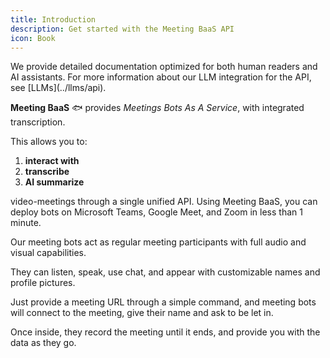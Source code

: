 ```yaml
---
title: Introduction
description: Get started with the Meeting BaaS API
icon: Book
---
```


<Callout type="info">
  We provide detailed documentation optimized for both human readers and AI assistants. For more information about our LLM integration for the API, see
  [LLMs](../llms/api).
</Callout>

**Meeting BaaS** 🐟 provides _Meetings Bots As A Service_, with integrated transcription.

This allows you to:

1. **interact with**
2. **transcribe**
3. **AI summarize**

video-meetings through a single unified API. Using Meeting BaaS, you can deploy bots on Microsoft Teams, Google Meet, and Zoom in less than 1 minute.

Our meeting bots act as regular meeting participants with full audio and visual capabilities.

They can listen, speak, use chat, and appear with customizable names and profile pictures.

Just provide a meeting URL through a simple command, and meeting bots will connect to the meeting, give their name and ask to be let in.

Once inside, they record the meeting until it ends, and provide you with the data as they go.
